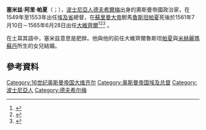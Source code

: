 {{Infobox Officeholder
| honorific-prefix    =
| name                = 塞米茲·阿里
| honorific-suffix    = [[帕夏|帕夏]] 
| image               = 
| imagesize           =
| smallimage          =
| caption             =
| order               =
| office              = [[奥斯曼帝国大维齐尔|奥斯曼帝国大维齐尔]]
| term_start          = 1561年7月10日
| term_end            = 1565年6月28日
| order1              =
| office1             =
| term_start1         =
| term_end1           =
| predecessor1        =
| successor1          =
| order2              =
| office2             =
| term_start2         =
| term_end2           =
| order3              =
| office3             =
| term_start3         =
| term_end3           =
| order4              =
| office4             =
| term_start4         =
| term_end4           =
| predecessor4        =
| successor4          =
| vicepresident       =
| viceprimeminister   =
| deputy              =
| lieutenant          =
| monarch             = [[苏莱曼一世_(奥斯曼帝国)|蘇萊曼一世]]
| president           =
| primeminister       =
| governor            =
| governor-general    =
| governor_general    =
| succeeding          =
| predecessor         = [[魯斯坦帕夏|魯斯坦帕夏]]
| successor           = [[索库鲁·穆罕默德帕夏|索库鲁·穆罕默德帕夏]]
| constituency        =
| majority            =
| birth_date          = 
| birth_place         = [[奥斯曼帝国|奥斯曼帝国]]，Prača
| death_date          = 1565年6月28日
| death_place         = [[奧斯曼帝國|奧斯曼帝國]]，[[伊斯坦堡|伊斯坦堡]]
| nationality         = [[奥斯曼帝国|奥斯曼帝国]]
| blank1              = 種族
| data1               = [[波士尼亞人|波士尼亞人]]
| party               =
| spouse              = {{link-en|艾榭·許瑪莎蘇丹|Ayşe Hümaşah Sultan}}
| relations           = 
| children            = 
| residence           =
| alma_mater          =
| occupation          =
| profession          =
| religion            = 
| signature           =
| website             =
| footnotes           =
}}
'''塞米兹·阿里·帕夏'''（{{lang-tr|Semiz Ali Paşa}}；{{bd|?||1565年|6月28日|}}），[[波士尼亞人|波士尼亞人]][[德夫希爾梅|德夫希爾梅]]出身的奧斯曼帝國政治家，在1549年至1553年出任[[埃及省|埃及省]]總督，在[[蘇里曼大帝|蘇里曼大帝]]駙馬[[魯斯坦帕夏|魯斯坦帕夏]]死後於1561年7月10日－1565年6月28日出任[[大維齊爾|大維齊爾]]<ref name="sicilli">{{citation|author=Mehmet Süreyya|editor1=Nuri Akbayar|editor2=Seyit A. Kahraman|title=Sicill-i Osmanî|url=https://books.google.com/books?id=btElAQAAMAAJ|year=1996|publisher=Türkiye Kültür Bakanlığı and Türkiye Ekonomik ve Toplumsal Tarih Vakfı|location=Beşiktaş, Istanbul|language=tr|origyear=1890|accessdate=2018-05-21|archive-date=2021-01-04|archive-url=https://web.archive.org/web/20210104055811/https://books.google.com/books?id=btElAQAAMAAJ|dead-url=no}}</ref><ref name="Öztuna1994">{{cite book|author=Yılmaz Öztuna|title=Büyük Osmanlı Tarihi: Osmanlı Devleti'nin siyasî, medenî, kültür, teşkilât ve san'at tarihi|url=https://books.google.com/books?id=pBGQMgAACAAJ|volume=10|year=1994|publisher=Ötüken Neşriyat A.S.|language=tr|isbn=975-437-141-5|pages=412–416|access-date=2018-05-21|archive-date=2019-01-07|archive-url=https://web.archive.org/web/20190107075546/https://books.google.com/books?id=pBGQMgAACAAJ|dead-url=no}}</ref><ref name="Casale2010">{{cite book|author=Giancarlo Casale|title=The Ottoman Age of Exploration|url=https://books.google.com/books?id=Xf3h3Z1YQtIC|date=26 January 2010|publisher=Oxford University Press|isbn=978-0-19-979879-7|pages=87, 102|access-date=2018-05-21|archive-date=2020-06-03|archive-url=https://web.archive.org/web/20200603103700/https://books.google.com/books?id=Xf3h3Z1YQtIC|dead-url=no}}</ref> 。

在土耳其語中，塞米兹意思是肥胖。他與他的前任大維齊爾魯斯坦[[帕夏|帕夏]]與[[米赫麗瑪蘇丹|米赫麗瑪蘇丹]]所生的女兒{{link-en|艾榭·許瑪莎蘇丹|Ayşe Hümaşah Sultan}}結婚。

== 參考資料 ==
{{Reflist|2}}

{{s-start}}
{{s-off}}
{{succession box|title=[[奥斯曼帝国大维齐尔|奥斯曼帝国大维齐尔]]|before=[[魯斯坦帕夏|魯斯坦帕夏]]|after=[[索库鲁·穆罕默德帕夏|索库鲁·穆罕默德帕夏]]|years=1561年7月10日- 1565年6月28日}}
{{s-end}}

{{Grand Viziers of Ottoman Empire}}

[[Category:16世纪奥斯曼帝国大维齐尔|Category:16世纪奥斯曼帝国大维齐尔]]
[[Category:奥斯曼帝国埃及总督|Category:奥斯曼帝国埃及总督]]
[[Category:波士尼亞人|Category:波士尼亞人]]
[[Category:德夫希尔梅|Category:德夫希尔梅]]